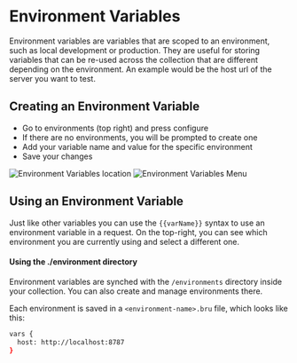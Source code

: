 # Environment Variables

Environment variables are variables that are scoped to an environment, such as local development or production. They are useful for storing variables that can be re-used across the collection that are different depending on the environment. An example would be the host url of the server you want to test.

## Creating an Environment Variable
* Go to environments (top right) and press configure
* If there are no environments, you will be prompted to create one
* Add your variable name and value for the specific environment
* Save your changes

![Environment Variables location](/screenshots/variables/environment-variables.png)
![Environment Variables Menu](/screenshots/variables/environment-variables-menu.png)

## Using an Environment Variable
Just like other variables you can use the `{{varName}}` syntax to use an environment variable in a request. On the top-right, you can see which environment you are currently using and select a different one.

#### Using the ./environment directory
Environment variables are synched with the `/environments` directory inside your collection. You can also create and manage environments there.

Each environment is saved in a `<environment-name>.bru` file, which looks like this:

```bash filename="local.bru"
vars {
  host: http://localhost:8787
}
```
